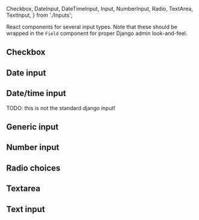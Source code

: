 
  Checkbox,
  DateInput,
  DateTimeInput,
  Input,
  NumberInput,
  Radio,
  TextArea,
  TextInput,
} from './Inputs';

<Meta of={InputsStories} />

React components for several input types. Note that these should be wrapped in the `Field` component
for proper Django admin look-and-feel.

## Checkbox

<Canvas of={InputsStories.CheckboxStory} />

<ArgTypes of={Checkbox} />

## Date input

<Canvas of={InputsStories.DateInputStory} />

## Date/time input

TODO: this is not the standard django input!

<Canvas of={InputsStories.DateTimeInputStory} />

<ArgTypes of={DateTimeInput} />

## Generic input

<Canvas of={InputsStories.InputStory} />

<ArgTypes of={Input} />

## Number input

<Canvas of={InputsStories.NumberInputStory} />

## Radio choices

<Canvas of={InputsStories.RadioStory} />

<ArgTypes of={Radio} />

## Textarea

<Canvas of={InputsStories.TextAreaStory} />

<ArgTypes of={TextArea} />

## Text input

<Canvas of={InputsStories.TextInputStory} />

<ArgTypes of={TextInput} />
